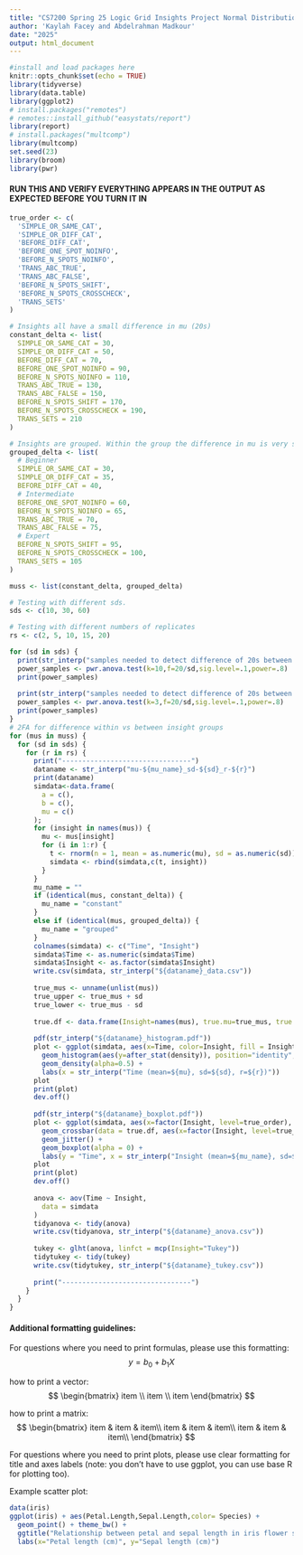```yaml
---
title: "CS7200 Spring 25 Logic Grid Insights Project Normal Distribution ANOVA"
author: 'Kaylah Facey and Abdelrahman Madkour'
date: "2025"
output: html_document
---
```


 
```r
#install and load packages here
knitr::opts_chunk$set(echo = TRUE)
library(tidyverse)
library(data.table)
library(ggplot2)
# install.packages("remotes")
# remotes::install_github("easystats/report")
library(report)
# install.packages("multcomp")
library(multcomp)
set.seed(23)
library(broom)
library(pwr)
```

#### RUN THIS AND VERIFY EVERYTHING APPEARS IN THE OUTPUT AS EXPECTED BEFORE YOU TURN IT IN

```r

true_order <- c(
  'SIMPLE_OR_SAME_CAT',
  'SIMPLE_OR_DIFF_CAT',
  'BEFORE_DIFF_CAT',
  'BEFORE_ONE_SPOT_NOINFO',
  'BEFORE_N_SPOTS_NOINFO',
  'TRANS_ABC_TRUE',
  'TRANS_ABC_FALSE',
  'BEFORE_N_SPOTS_SHIFT',
  'BEFORE_N_SPOTS_CROSSCHECK',
  'TRANS_SETS'
)

# Insights all have a small difference in mu (20s)
constant_delta <- list(
  SIMPLE_OR_SAME_CAT = 30,
  SIMPLE_OR_DIFF_CAT = 50,
  BEFORE_DIFF_CAT = 70,
  BEFORE_ONE_SPOT_NOINFO = 90,
  BEFORE_N_SPOTS_NOINFO = 110,
  TRANS_ABC_TRUE = 130,
  TRANS_ABC_FALSE = 150,
  BEFORE_N_SPOTS_SHIFT = 170,
  BEFORE_N_SPOTS_CROSSCHECK = 190,
  TRANS_SETS = 210
)

# Insights are grouped. Within the group the difference in mu is very small (5s) but between groups it is more pronounced (20s)
grouped_delta <- list(
  # Beginner
  SIMPLE_OR_SAME_CAT = 30,
  SIMPLE_OR_DIFF_CAT = 35,
  BEFORE_DIFF_CAT = 40,
  # Intermediate
  BEFORE_ONE_SPOT_NOINFO = 60,
  BEFORE_N_SPOTS_NOINFO = 65,
  TRANS_ABC_TRUE = 70,
  TRANS_ABC_FALSE = 75,
  # Expert
  BEFORE_N_SPOTS_SHIFT = 95,
  BEFORE_N_SPOTS_CROSSCHECK = 100,
  TRANS_SETS = 105
)

muss <- list(constant_delta, grouped_delta)

# Testing with different sds.
sds <- c(10, 30, 60)

# Testing with different numbers of replicates 
rs <- c(2, 5, 10, 15, 20)

```

```r
for (sd in sds) {
  print(str_interp("samples needed to detect difference of 20s between insights with SD ${sd} at sig level .1 and power .8: "))
  power_samples <- pwr.anova.test(k=10,f=20/sd,sig.level=.1,power=.8)
  print(power_samples)
  
  print(str_interp("samples needed to detect difference of 20s between groups with SD ${sd} at sig level .1 and power .8: "))
  power_samples <- pwr.anova.test(k=3,f=20/sd,sig.level=.1,power=.8)
  print(power_samples)
}
# 2FA for difference within vs between insight groups
for (mus in muss) {
  for (sd in sds) {
    for (r in rs) {
      print("--------------------------------")
      dataname <- str_interp("mu-${mu_name}_sd-${sd}_r-${r}")
      print(dataname)
      simdata<-data.frame(
        a = c(),
        b = c(),
        mu = c()
      );
      for (insight in names(mus)) {
        mu <- mus[insight]
        for (i in 1:r) {
          t <- rnorm(n = 1, mean = as.numeric(mu), sd = as.numeric(sd))
          simdata <- rbind(simdata,c(t, insight))
        }
      }
      mu_name = ""
      if (identical(mus, constant_delta)) {
        mu_name = "constant"
      }
      else if (identical(mus, grouped_delta)) {
        mu_name = "grouped"
      }
      colnames(simdata) <- c("Time", "Insight")
      simdata$Time <- as.numeric(simdata$Time)
      simdata$Insight <- as.factor(simdata$Insight)
      write.csv(simdata, str_interp("${dataname}_data.csv"))
      
      true_mus <- unname(unlist(mus))
      true_upper <- true_mus + sd
      true_lower <- true_mus - sd
      
      true.df <- data.frame(Insight=names(mus), true.mu=true_mus, true.upper=true_upper, true.lower=true_lower)
      
      pdf(str_interp("${dataname}_histogram.pdf"))
      plot <- ggplot(simdata, aes(x=Time, color=Insight, fill = Insight)) + 
        geom_histogram(aes(y=after_stat(density)), position="identity", alpha=0.5, binwidth = 20) +
        geom_density(alpha=0.5) + 
        labs(x = str_interp("Time (mean=${mu}, sd=${sd}, r=${r})"))
      plot
      print(plot)
      dev.off()
      
      pdf(str_interp("${dataname}_boxplot.pdf"))
      plot <- ggplot(simdata, aes(x=factor(Insight, level=true_order), y=Time, color=Insight)) + 
        geom_crossbar(data = true.df, aes(x=factor(Insight, level=true_order), y=true.mu, ymin=true.upper, ymax=true.lower), color="grey") +
        geom_jitter() +
        geom_boxplot(alpha = 0) +
        labs(y = "Time", x = str_interp("Insight (mean=${mu_name}, sd=${sd}, r=${r})"))
      plot
      print(plot)
      dev.off()
      
      anova <- aov(Time ~ Insight,
        data = simdata
      )
      tidyanova <- tidy(anova)
      write.csv(tidyanova, str_interp("${dataname}_anova.csv"))
      
      tukey <- glht(anova, linfct = mcp(Insight="Tukey"))
      tidytukey <- tidy(tukey)
      write.csv(tidytukey, str_interp("${dataname}_tukey.csv"))
      
      print("--------------------------------")
    }
  }
}
```


#### Additional formatting guidelines: 

For questions where you need to print formulas, please use this formatting: 
$$
y = b_0 + b_1X
$$


how to print a vector:
$$
\begin{bmatrix}
item \\ 
item \\
item
\end{bmatrix}
$$

how to print a matrix:
$$
\begin{bmatrix}
item & item & item\\
item & item & item\\
item & item & item\\
\end{bmatrix}
$$

For questions where you need to print plots, please use clear formatting for title and axes labels (note: you don't have to use ggplot, you can use base R for plotting too).
    
  
Example scatter plot:
```r
data(iris)
ggplot(iris) + aes(Petal.Length,Sepal.Length,color= Species) +
  geom_point() + theme_bw() + 
  ggtitle("Relationship between petal and sepal length in iris flower species") + 
  labs(x="Petal length (cm)", y="Sepal length (cm)")

```
